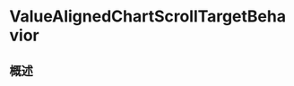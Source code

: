 # ValueAlignedChartScrollTargetBehavior

<ToBePolishedAfterTranslation />

<OriginalSource
  title="ValueAlignedChartScrollTargetBehavior"
  url="https://developer.apple.com/documentation/charts/valuealignedchartscrolltargetbehavior"
  summary="滚动目标行为，与沿可滚动轴以规则间隔间隔的值对齐"
/>

## 概述
